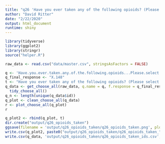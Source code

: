 ```yaml
---
title: "q26 'Have you ever taken any of the following opioids? (Please select all that apply)'"
author: "David Ritter"
date: "2/22/2020"
output: html_document
runtime: shiny
---
```


```r
library(tidyverse)
library(ggplot2)
library(stringr)
source("helper.R")
```

```r
raw_data <- read.csv("data/master.csv", stringsAsFactors = FALSE)
```

```r
q <- 'Have.you.ever.taken.any.of.the.following.opioids...Please.select.all.that.apply.'
q_final_response <- "X.148"
t <- "Have you ever taken any of the following opioids? (Please select all that apply)"
q_data <- get_choose_all(raw_data, q.name = q, f.response = q_final_response) %>%
  tidy_choose_all()
q_n <- length(unique(q_data$id))
q_plot <- clean_choose_all(q_data)
r <- plot_choose_all(q_plot)
r
```

```r
q_plot2 <- rbind(q_plot, t)
dir.create("output/q26_opioids_taken")
ggsave(filename = 'output/q26_opioids_taken/q26_opioids_taken.png', plot = r, device = 'png')
write.csv(q_plot2, paste0("output/q26_opioids_taken/q26_opioids_taken_", q_n,".csv"), row.names=F)
write.csv(q_data, 'output/q26_opioids_taken/q26_opioids_taken_ids.csv', row.names = FALSE)
```
